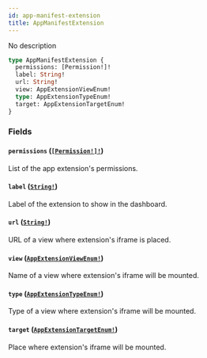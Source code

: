 ```yaml
---
id: app-manifest-extension
title: AppManifestExtension
---
```


No description

```graphql
type AppManifestExtension {
  permissions: [Permission!]!
  label: String!
  url: String!
  view: AppExtensionViewEnum!
  type: AppExtensionTypeEnum!
  target: AppExtensionTargetEnum!
}
```

### Fields

#### `permissions` ([`[Permission!]!`](../../../developer/api-reference/objects/permission))

List of the app extension's permissions.

#### `label` ([`String!`](../../../developer/api-reference/scalars/string))

Label of the extension to show in the dashboard.

#### `url` ([`String!`](../../../developer/api-reference/scalars/string))

URL of a view where extension's iframe is placed.

#### `view` ([`AppExtensionViewEnum!`](../../../developer/api-reference/enums/app-extension-view-enum))

Name of a view where extension's iframe will be mounted.

#### `type` ([`AppExtensionTypeEnum!`](../../../developer/api-reference/enums/app-extension-type-enum))

Type of a view where extension's iframe will be mounted.

#### `target` ([`AppExtensionTargetEnum!`](../../../developer/api-reference/enums/app-extension-target-enum))

Place where extension's iframe will be mounted.
